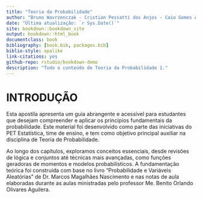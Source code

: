 ```yaml
--- 
title: "Teoria da Probabilidade"
author: "Bruno Wavrzenczak - Cristian Pessatti dos Anjos - Caio Gomes Alves - Anderson Amorim"
date: "Última atualização: `r Sys.Date()`"
site: bookdown::bookdown_site
output: bookdown::html_book
documentclass: book
bibliography: [book.bib, packages.bib]
biblio-style: apalike
link-citations: yes
github-repo: rstudio/bookdown-demo
description: "Todo o conteúdo de Teoria da Probabilidade 1."
---
```


# INTRODUÇÃO

Esta apostila apresenta um guia abrangente e acessível para estudantes que desejam compreender e aplicar os princípios fundamentais da probabilidade. Este material foi desenvolvido como parte das iniciativas do PET Estatística, time de ensino, e tem como objetivo principal auxiliar na disciplina de Teoria de Probabilidade.

Ao longo dos capítulos, exploramos conceitos essenciais, desde revisões de lógica e conjuntos até técnicas mais avançadas, como funções geradoras de momentos e modelos probabilísticos. A fundamentação teórica foi construída com base no livro "Probabilidade e Variáveis Aleatórias" de Dr. Marcos Magalhães Nascimento e nas notas de aula elaboradas durante as aulas ministradas pelo professor Me. Benito Orlando Olivares Aguilera.
